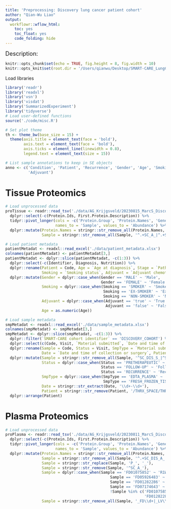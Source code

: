 ```yaml
---
title: 'Preprocessing: Discovery lung cancer patient cohort'
author: "Qian-Wu Liao"
output:
  workflowr::wflow_html:
    toc: yes
    toc_float: yes
    code_folding: hide
---
```


<font size='4'> Description: </font>

```r
knitr::opts_chunk$set(echo = TRUE, fig.height = 8, fig.width = 10)
knitr::opts_knit$set(root.dir = '/Users/qianwu/Desktop/SMART-CARE_LungCancer_Discovery')
```

Load libraries
```r
library('readr')
library('readxl')
library('vsn')
library('visdat')
library('SummarizedExperiment')
library('tidyverse')
# Load user-defined functions
source('./code/misc.R')

# Set plot theme
th <- theme_bw(base_size = 15) +
  theme(axis.title = element_text(face = 'bold'),
        axis.text = element_text(face = 'bold'),
        axis.ticks = element_line(linewidth = 0.8),
        legend.text = element_text(size = 15))

# List sample annotations to keep in SE objects
anno <- c('Condition', 'Patient', 'Recurrence', 'Gender', 'Age', 'Smoking', 'Stage',
          'Adjuvant')
```

# Tissue Proteomics

```r
# Load unprocessed data
proTissue <- readr::read_tsv('./data/AG_Krijgsveld/20230815_MarcS_Discovery_Tissue.pg_matrix.tsv') %>%
  dplyr::select(-c(Protein.Ids, First.Protein.Description)) %>%
  tidyr::pivot_longer(cols = -c('Protein.Group', 'Protein.Names', 'Genes'),
                      names_to = 'Sample', values_to = 'Abundance') %>%
  dplyr::mutate(Protein.Names = stringr::str_remove_all(Protein.Names, '_HUMAN'),
                Sample = stringr::str_remove_all(Sample, '^.+SC_A_|^.+SC_DIS_A_|4\\.raw$'))

# Load patient metadata
patientMetadat <- readxl::read_excel('./data/patient_metadata.xlsx')
colnames(patientMetadat) <- patientMetadat[3,]
patientMetadat <- dplyr::slice(patientMetadat, -c(1:3)) %>%
  dplyr::select(-c(Identifier, Diagnosis, Nutrition)) %>%
  dplyr::rename(Patient = Code, Age = `Age at diagnosis`, Stage = `Pathological stage`,
                Smoking = `Smoking status`, Adjuvant = `Adjuvant chemotherapy`) %>%
  dplyr::mutate(Gender = dplyr::case_when(Gender == 'MALE' ~ 'Male',
                                          Gender == 'FEMALE' ~ 'Female'),
                Smoking = dplyr::case_when(Smoking == 'SMOKER' ~ 'Smoker',
                                           Smoking == 'EX-SMOKER' ~ 'Ex-smoker',
                                           Smoking == 'NON-SMOKER' ~ 'Non-smoker'),
                Adjuvant = dplyr::case_when(Adjuvant == 'true' ~ 'True',
                                            Adjuvant == 'false' ~ 'False'),
                Age = as.numeric(Age))

# Load sample metadata
smpMetadat <- readxl::read_excel('./data/sample_metadata.xlsx')
colnames(smpMetadat) <- smpMetadat[3,]
smpMetadat <- dplyr::slice(smpMetadat, -c(1:3)) %>%
  dplyr::filter(`SMART-CARE cohort identifier` == 'DISCOVERY_COHORT') %>%
  dplyr::select(c(Code, Visit, `Material submitted`, `Date and time of collection or surgery`, Parents)) %>%
  dplyr::rename(Sample = Code, Status = Visit, SmpType = `Material submitted`,
                Date = `Date and time of collection or surgery`, Patient = Parents) %>%
  dplyr::mutate(Sample = stringr::str_remove_all(Sample, '^SC_DIS_S_|^SC_S_|_P'),
                Status = dplyr::case_when(Status == 'PRETHERAPEUTIC' ~ 'Baseline',
                                          Status == 'FOLLOW-UP' ~ 'Follow-up',
                                          Status == 'RECURRENCE' ~ 'Recurrence'),
                SmpType = dplyr::case_when(SmpType == 'EDTA_PLASMA' ~ 'Plasma',
                                           SmpType == 'FRESH_FROZEN_TISSUE' ~ 'Tissue'),
                Date = stringr::str_extract(Date, '\\d+-\\d+'),
                Patient = stringr::str_remove(Patient, '/THRX_SPACE/THRX_DB/')) %>%
  dplyr::arrange(Patient)
```




# Plasma Proteomics

```r
# Load unprocessed data
proPlasma <- readr::read_tsv('./data/AG_Krijgsveld/20230811_MarcS_Discovery_Plasma.pg_matrix.tsv') %>%
  dplyr::select(-c(Protein.Ids, First.Protein.Description)) %>%
  tidyr::pivot_longer(cols = -c('Protein.Group', 'Protein.Names', 'Genes'),
                      names_to = 'Sample', values_to = 'Abundance') %>%
  dplyr::mutate(Protein.Names = stringr::str_remove_all(Protein.Names, '_HUMAN'),
                Sample = stringr::str_remove_all(Sample, '^.+SC_DIS_A_|_4\\.raw$|\\.raw$|^.+KA_|_P'),
                Sample = stringr::str_replace(Sample, 'P_', '_'),
                Sample = stringr::str_remove(Sample, '^SC_A_'),
                Sample = dplyr::case_when(Sample == 'FD01075852' ~ 'R1WTOP_V1',
                                              Sample == 'FD05926483' ~ 'R1WTOP_V2',
                                              Sample == 'FD01282286' ~ 'R1WTOP_V3',
                                              Sample == 'FD07174643' ~ 'R1WTOP_V4',
                                              !Sample %in% c('FD01075852', 'FD05926483',
                                                             'FD01282286', 'FD07174643') ~ Sample),
                Sample = stringr::str_remove_all(Sample, '_FD\\d+|_LV\\d+'))
```

